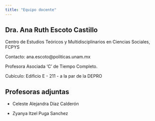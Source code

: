 ```yaml
---
title: "Equipo docente"
---
```


## Dra. Ana Ruth Escoto Castillo 

Centro de Estudios Teóricos y Multidisciplinarios en Ciencias Sociales, FCPYS

Contacto: ana.escoto@politicas.unam.mx

Profesora Asociada 'C' de Tiempo Completo. 

Cubículo: Edificio E - 211 - a la par de la  DEPRO



## Profesoras adjuntas

- Celeste Alejandra Díaz Calderón

- Zyanya Itzel Puga Sanchez



